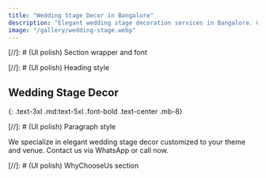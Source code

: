 ```yaml
---
title: "Wedding Stage Decor in Bangalore"
description: "Elegant wedding stage decoration services in Bangalore. Contact We Decor for affordable custom setups."
image: "/gallery/wedding-stage.webp"
---
```


[//]: # (UI polish) Section wrapper and font
<section className="max-w-screen-lg mx-auto py-12 px-6 font-sans">

[//]: # (UI polish) Heading style
# Wedding Stage Decor
{: .text-3xl .md:text-5xl .font-bold .text-center .mb-8}

[//]: # (UI polish) Paragraph style
<p className="text-lg text-gray-700 leading-relaxed mb-8">
We specialize in elegant wedding stage decor customized to your theme and venue. Contact us via WhatsApp or call now.
</p>

[//]: # (UI polish) WhyChooseUs section
<div className="my-12">
  <WhyChooseUs />
</div>

</section>
